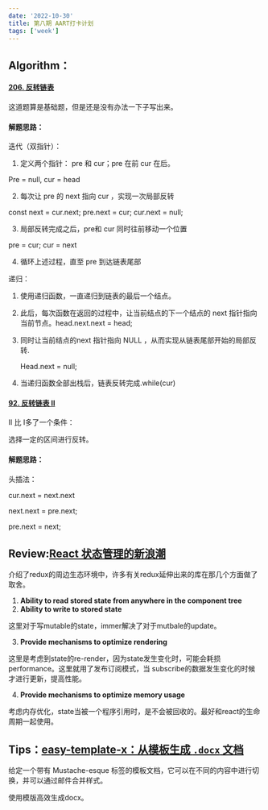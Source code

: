 ```yaml
---
date: '2022-10-30'
title: 第八期 AART打卡计划
tags: ['week']
---
```


## Algorithm：

#### [206. 反转链表](https://leetcode.cn/problems/reverse-linked-list/)

这道题算是基础题，但是还是没有办法一下子写出来。

#### 解题思路：

迭代（双指针）：

1. 定义两个指针： pre 和 cur；pre 在前 cur 在后。

Pre = null, cur = head

2. 每次让 pre 的 next 指向 cur ，实现一次局部反转

const next = cur.next; pre.next = cur; cur.next = null;

3. 局部反转完成之后，pre和 cur 同时往前移动一个位置

pre = cur; cur = next

4. 循环上述过程，直至 pre 到达链表尾部

递归：

1. 使用递归函数，一直递归到链表的最后一个结点。

2. 此后，每次函数在返回的过程中，让当前结点的下一个结点的 next 指针指向当前节点。head.next.next = head;

3. 同时让当前结点的next 指针指向 NULL ，从而实现从链表尾部开始的局部反转.

   Head.next = null;

4. 当递归函数全部出栈后，链表反转完成.while(cur)

#### [92. 反转链表 II](https://leetcode.cn/problems/reverse-linked-list-ii/)

 II 比  I多了一个条件：

选择一定的区间进行反转。

#### 解题思路：

头插法：

cur.next = next.next

next.next = pre.next;

pre.next = next;

## Review:[React 状态管理的新浪潮](https://frontendmastery.com/posts/the-new-wave-of-react-state-management/) 

介绍了redux的周边生态环境中，许多有关redux延伸出来的库在那几个方面做了取舍。

1. **Ability to read stored state from anywhere in the component tree**
2. **Ability to write to stored state**

这里对于写mutable的state，immer解决了对于mutbale的update。

3. **Provide mechanisms to optimize rendering**

这里是考虑到state的re-render，因为state发生变化时，可能会耗损performance。这里就用了发布订阅模式，当 subscribe的数据发生变化的时候才进行更新，提高性能。

4. **Provide mechanisms to optimize memory usage**

考虑内存优化，state当被一个程序引用时，是不会被回收的。最好和react的生命周期一起使用。

## Tips：[easy-template-x：从模板生成 `.docx` 文档](https://github.com/alonrbar/easy-template-x)

给定一个带有 Mustache-esque 标签的模板文档，它可以在不同的内容中进行切换，并可以通过邮件合并样式。

使用模版高效生成docx。